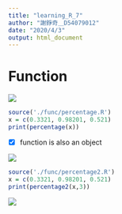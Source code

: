 ```yaml
---
title: "learning_R_7"
author: "謝錚奇＿D54079012"
date: "2020/4/3"
output: html_document
---
```


# Function

![](./fun_fig/fig1.png)

```r
source('./func/percentage.R')
x = c(0.3321, 0.98201, 0.521)
print(percentage(x))
```

- [x] function is also an object

![](./fun_fig/fig2.png){}
```r
source('./func/percentage2.R')
x = c(0.3321, 0.98201, 0.521)
print(percentage2(x,3))
```
![](./fun_fig/fig3.png){}
